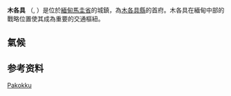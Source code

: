 {{Infobox settlement
|settlement_type        = 
|name                   =木各具
|other_name             =
|native_name            = {{my|ပခုက္ကူမြို့}}
|image_skyline          =Pakokku .jpg
|imagesize              = 
|image_caption          =
|pushpin_map            = Myanmar
|pushpin_label_position =right
|pushpin_map_caption = 位于缅甸的位置
|subdivision_type = 国家
|subdivision_name = {{Flag|Burma}}
|subdivision_type1 = [[缅甸行政区划|省]]
|subdivision_name1 = [[馬圭省|馬圭省]]
|subdivision_type2 = [[縣_(緬甸)|县]]
|subdivision_name2 = [[木各具縣|木各具縣]]
|subdivision_type3 = 镇区
|subdivision_name3 = [[木各具鎮|木各具鎮]]
|subdivision_type4      = 
|subdivision_name4      =
|leader_title           = 
|leader_name            =
|established_title      = 
|established_date       = 
|area_total_km2         = 
|population_as_of       = 2014
|population_footnotes   =
|population_urban       =219,000
|population_metro       =101,284
|population_total       =320,284<ref name="census-2014">{{cite book|title=Census Report|publisher=Ministry of Immigration and Population|location=Naypyitaw|date=May 2015|series=The 2014 Myanmar Population and Housing Census|volume=2|pages=|url=https://drive.google.com/file/d/0B067GBtstE5TeUlIVjRjSjVzWlk/view|access-date=2020-07-30|archive-date=2019-05-07|archive-url=https://web.archive.org/web/20190507224807/https://drive.google.com/file/d/0B067GBtstE5TeUlIVjRjSjVzWlk/view|dead-url=no}}</ref>
|population_density_km2 =
|timezone               = [[緬甸標準時間|緬甸標準時間]]
|utc_offset             = +6.30
|coordinates            =
{{coord|21|20|N|95|54|E|region:MM|display=inline,title}}
|elevation_footnotes    =  
|elevation_m            = 
|elevation_ft           =
|website                = 
|footnotes              = 
}}

'''木各具''' （{{lang-my|ပခုက္ကူမြို့}}, {{IPA-my|pəkʰoʊʔkù|}}）是位於[[緬甸|緬甸]][[馬圭省|馬圭省]]的城鎮，為[[木各具縣|木各具縣]]的首府。木各具在緬甸中部的戰略位置使其成為重要的交通樞紐。

==氣候==
{{Weather box
| location = 木各具 (1981–2010)
| single line  = Y
| metric first = Y
| width = auto
| Jan high C = 29.1
| Feb high C = 32.3
| Mar high C = 36.4
| Apr high C = 39.0
| May high C = 37.5
| Jun high C = 35.3
| Jul high C = 34.9
| Aug high C = 33.9
| Sep high C = 33.5
| Oct high C = 32.7
| Nov high C = 30.6
| Dec high C = 28.7
| year high C = 33.7
| Jan low C = 13.2
| Feb low C = 14.7
| Mar low C = 18.6
| Apr low C = 22.1
| May low C = 24.2
| Jun low C = 23.6
| Jul low C = 23.8
| Aug low C = 23.5
| Sep low C = 23.0
| Oct low C = 21.6
| Nov low C = 18.1
| Dec low C = 15.1
| year low C = 20.1
| rain colour = green
| Jan rain mm = 0.9
| Feb rain mm = 0.3
| Mar rain mm = 3.9
| Apr rain mm = 11.1
| May rain mm = 88.2
| Jun rain mm = 89.7
| Jul rain mm = 38.2
| Aug rain mm = 90.6
| Sep rain mm = 117.8
| Oct rain mm = 132.0
| Nov rain mm = 29.6
| Dec rain mm = 4.0
| year rain mm = 606.3
| source 1 = 挪威氣象學院<ref name="metno">{{cite web | archiveurl = https://web.archive.org/web/20181008145507/http://met-xpprod.customer.enonic.io/publikasjoner/met-report/met-report-2017/_/attachment/download/a3bf1468-4e93-486a-aa3f-4bea3871cffa:b8f39ba9ecfbde7d7c6da8ca769f4a1a96d61d39/MyanmarClimateReportFINAL24Oct2017.pdf | archivedate = 8 October 2018 | url = http://met-xpprod.customer.enonic.io/publikasjoner/met-report/met-report-2017/_/attachment/download/a3bf1468-4e93-486a-aa3f-4bea3871cffa:b8f39ba9ecfbde7d7c6da8ca769f4a1a96d61d39/MyanmarClimateReportFINAL24Oct2017.pdf | title = Myanmar Climate Report | publisher = Norwegian Meteorological Institute | pages =23–36  | accessdate = 1 December 2018}}</ref> 
}}

==参考资料==
{{reflist}}

{{馬圭省行政區劃|state=collapsed}}

[[Category:馬圭省城市|Pakokku]]

{{Burma-geo-stub}}